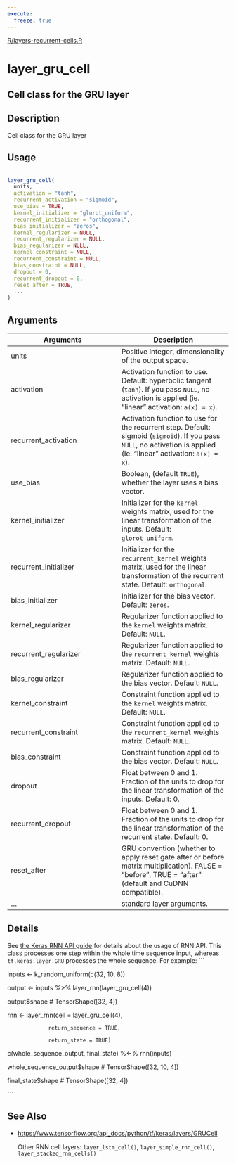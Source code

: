 ```yaml
---
execute:
  freeze: true
---
```


[R/layers-recurrent-cells.R](https://github.com/rstudio/keras//blob/main/R/layers-recurrent-cells.R#L286) 

# layer_gru_cell

## Cell class for the GRU layer

## Description
 Cell class for the GRU layer 


## Usage
```r
 
layer_gru_cell( 
  units, 
  activation = "tanh", 
  recurrent_activation = "sigmoid", 
  use_bias = TRUE, 
  kernel_initializer = "glorot_uniform", 
  recurrent_initializer = "orthogonal", 
  bias_initializer = "zeros", 
  kernel_regularizer = NULL, 
  recurrent_regularizer = NULL, 
  bias_regularizer = NULL, 
  kernel_constraint = NULL, 
  recurrent_constraint = NULL, 
  bias_constraint = NULL, 
  dropout = 0, 
  recurrent_dropout = 0, 
  reset_after = TRUE, 
  ... 
) 
```

## Arguments
|Arguments|Description|
|---|---|
| units | Positive integer, dimensionality of the output space. |
| activation | Activation function to use. Default: hyperbolic tangent (`tanh`). If you pass `NULL`, no activation is applied (ie. "linear" activation: `a(x) = x`). |
| recurrent_activation | Activation function to use for the recurrent step. Default: sigmoid (`sigmoid`). If you pass `NULL`, no activation is applied (ie. "linear" activation: `a(x) = x`). |
| use_bias | Boolean, (default `TRUE`), whether the layer uses a bias vector. |
| kernel_initializer | Initializer for the `kernel` weights matrix, used for the linear transformation of the inputs. Default: `glorot_uniform`. |
| recurrent_initializer | Initializer for the `recurrent_kernel` weights matrix, used for the linear transformation of the recurrent state. Default: `orthogonal`. |
| bias_initializer | Initializer for the bias vector. Default: `zeros`. |
| kernel_regularizer | Regularizer function applied to the `kernel` weights matrix. Default: `NULL`. |
| recurrent_regularizer | Regularizer function applied to the `recurrent_kernel` weights matrix. Default: `NULL`. |
| bias_regularizer | Regularizer function applied to the bias vector. Default: `NULL`. |
| kernel_constraint | Constraint function applied to the `kernel` weights matrix. Default: `NULL`. |
| recurrent_constraint | Constraint function applied to the `recurrent_kernel` weights matrix. Default: `NULL`. |
| bias_constraint | Constraint function applied to the bias vector. Default: `NULL`. |
| dropout | Float between 0 and 1. Fraction of the units to drop for the linear transformation of the inputs. Default: 0. |
| recurrent_dropout | Float between 0 and 1. Fraction of the units to drop for the linear transformation of the recurrent state. Default: 0. |
| reset_after | GRU convention (whether to apply reset gate after or before matrix multiplication). FALSE = "before", TRUE = "after" (default and CuDNN compatible). |
| ... | standard layer arguments. |

## Details

 See [the Keras RNN API guide](https://www.tensorflow.org/guide/keras/rnn) for details about the usage of RNN API.  This class processes one step within the whole time sequence input, whereas `tf.keras.layer.GRU` processes the whole sequence.  For example:  ```

inputs <- k_random_uniform(c(32, 10, 8)) 

output <- inputs %>% layer_rnn(layer_gru_cell(4)) 

output$shape  # TensorShape([32, 4]) 

 

rnn <- layer_rnn(cell = layer_gru_cell(4), 

                 return_sequence = TRUE, 

                 return_state = TRUE) 

c(whole_sequence_output, final_state) %<-% rnn(inputs) 

whole_sequence_output$shape # TensorShape([32, 10, 4]) 

final_state$shape           # TensorShape([32, 4]) 

``` 





## See Also

  

- [https://www.tensorflow.org/api_docs/python/tf/keras/layers/GRUCell](https://www.tensorflow.org/api_docs/python/tf/keras/layers/GRUCell) 

  Other RNN cell layers:  `layer_lstm_cell()`, `layer_simple_rnn_cell()`, `layer_stacked_rnn_cells()` 

